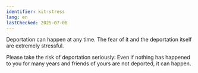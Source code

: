 ```yaml
---
identifier: kit-stress
lang: en
lastChecked: 2025-07-08
---
```


Deportation can happen at any time. The fear of it and the deportation itself are extremely stressful.

<BlockBox identifier="stress">
    <Block identifier="stress" collection="flyers" />
</BlockBox>

Please take the risk of deportation seriously: Even if nothing has happened to you for many years and friends of yours are not deported, it can happen.
